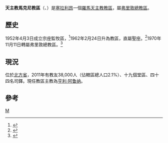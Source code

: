 {{Infobox Roman Catholic diocese
|Roman Catholic Diocese of = 天主教馬克尼教區
|Latin name of diocese = Dioecesis Makenensis
|image =Sierra Leone - Northern.svg
|caption =教區位置
|location = [[塞拉利昂|塞拉利昂]]
|territory = 北方省
|population =38,000
|rite = 拉丁禮
|patron =
|province =弗里敦
|established = 1952年
|cathedral = [[花地瑪聖母主教座堂_(馬克尼)|花地瑪聖母主教座堂]]
|co-cathedral =
|leadership = 主教
|website =
|教宗 =
|metropolitan =
|ordinary = 亨利·阿鲁纳
|coadjutor bishop =
|auxiliary =
}}

'''天主教馬克尼教區'''（{{lang-la|Dioecesis Makenensis}}、{{lang-en|Diocese of Makeni}}）是[[塞拉利昂|塞拉利昂]]一個[[羅馬天主教|羅馬天主教]][[教區|教區]]，屬[[天主教弗里敦總教區|弗里敦總教區]]。

==歷史==
1952年4月3日成立宗座監牧區，<ref>{{cite journal
|journal=[[宗座公報|宗座公報]]
|publisher=梵蒂岡出版社
|date=1952年
|volume=44
|title=''Christiani populi''
|page=610
|url=http://www.vatican.va/archive/aas/documents/AAS%2044%20%5B1952%5D%20-%20ocr.pdf
|access-date=2013-06-03
|archive-date=2020-02-03
|archive-url=https://web.archive.org/web/20200203063447/http://www.vatican.va/archive/aas/documents/AAS%2044%20%5B1952%5D%20-%20ocr.pdf
|dead-url=no
}}</ref>1962年2月24日升為教區，直屬聖座。<ref>{{cite journal
|journal=[[宗座公報|宗座公報]]
|publisher=梵蒂岡出版社
|date=1963年
|volume=55
|title=''Apostolica Makenensis''
|page=24
|url=http://www.vatican.va/archive/aas/documents/AAS%2055%20%5B1963%5D%20-%20ocr.pdf
|access-date=2013-06-03
|archive-date=2010-03-27
|archive-url=https://web.archive.org/web/20100327072014/http://www.vatican.va/archive/aas/documents/AAS%2055%20%5B1963%5D%20-%20ocr.pdf
|dead-url=no
}}</ref>1970年11月11日轉屬弗里敦總教區。<ref>{{Cite web |url=http://www.vatican.va/holy_father/paul_vi/apost_constitutions/documents/hf_p-vi_apc_19701111_liberae-urbis_lt.html |title=隸屬弗里敦總教區的宗座憲令 |access-date=2013-06-03 |archive-date=2014-02-03 |archive-url=https://web.archive.org/web/20140203154645/http://www.vatican.va/holy_father/paul_vi/apost_constitutions/documents/hf_p-vi_apc_19701111_liberae-urbis_lt.html |dead-url=no }}</ref>

==現況==
位於[[北方省_(塞拉利昂)|北方省]]，2011年有教友38,000人（佔轄區總人口2.1%）、十九個堂區、四十四名司鐸。現任教區主教為[[亨利·阿鲁纳|亨利·阿鲁纳]]。

==參考==
{{reflist}}
{{塞拉利昂天主教教區}}
[[Category:塞拉利昂天主教教區|M]]